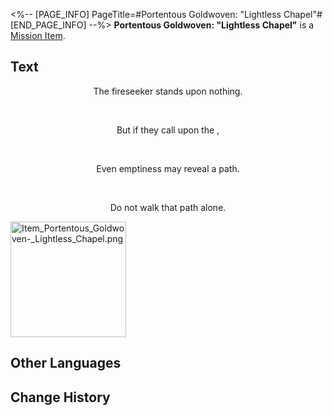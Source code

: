 <%-- [PAGE_INFO]
PageTitle=#Portentous Goldwoven: "Lightless Chapel"#
[END_PAGE_INFO] --%>
{{Item Infobox
|id          = 150078
|image       = Item Portentous Goldwoven- Lightless Chapel.png{{subst:void|<!--$UPLOAD:<<SpriteOutput/ItemFigures/190017.png>-<Item Portentous Goldwoven- Lightless Chapel.png>-<Item Icons>>-->}}
|type        = Mission Item
|invCategory = Missions
|rarity      = 3
|effect      = 
|description = A tome containing prophecies. Upon closer inspection, one will discover that the scroll is woven from golden threads.<br />''"There is a prophecy within that will only be revealed to the one who opens the scroll."''
}}
'''Portentous Goldwoven: "Lightless Chapel"''' is a [[Mission Item]].

==Text==
<div align="center">{{Color|Keyword|Portentous Goldwoven: "Lightless Chapel"}}</div>
<div align="center">The fireseeker stands upon nothing.</div><br /><div align="center">But if they call upon the {{Color|keyword|nobold=1|Heavens}},</div><br /><div align="center">Even emptiness may reveal a path.</div><br /><div align="center">Do not walk that path alone.</div>
[[File:Item Portentous Goldwoven- Lightless Chapel.png|185px]]{{subst:void|<!--$UPLOAD:<<SpriteOutput/Mission/TeasureMap/PicTreasureMapA04_01.png>-<Item Portentous Goldwoven- Lightless Chapel.png>-<Item Images>>-->}}

==Other Languages==
{{Other Languages
|en   = Portentous Goldwoven: "Lightless Chapel"
|zhs  = 记载预言的金织-「无晖祈堂」
|zht  = 記載預言的金織-「無暉祈堂」
|ja   = 預言が記された金織-「無光の聖堂」
|ko   = 예언이 기록된 금빛 두루마리-「빛이 없는 기도당」
|es   = Portador de portentos: Capilla del Sol Oculto
|fr   = Prophéties tissées d'or de la Chapelle obscure
|ru   = Золотая пряжа пророчества: Зал утраченного солнца
|th   = ไหมทองบันทึกคำทำนาย - "ลานอธิษฐานอับแสง"
|vi   = Cuộn Dệt Vàng Tiên Tri "Điện Cầu Nguyện U Tối"
|de   = Goldgewobene Prophezeiung: Finstere Kapelle
|id   = Catatan Ramalan Tenunan Emas: "Kapel Tanpa Cahaya"
|pt   = Tecido Dourado Portentoso: Capela Desalumiada
}}

==Change History==
{{Change History|3.3}}